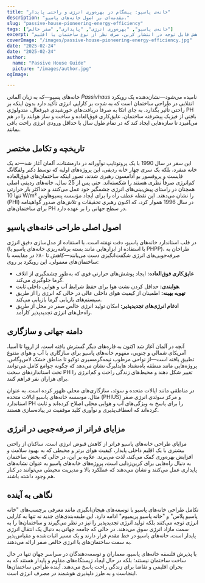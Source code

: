 ```yaml
---
title: "خانه‌ی پاسیو: پیشگام در بهره‌وری انرژی و راحتی پایدار"
description: "مقدمه‌ای بر اصول خانه‌های پاسیو."
slug: "passive-house-pioneering-energy-efficiency"
tags: ["خانه‌ی پاسیو", "بهره‌وری انرژی", "پایداری", "صفر خالص"]
excerpt: "کشف کنید که چگونه رویکرد خانه‌های پاسیو معماری را دوباره تعریف می‌کند—ارائه راحتی داخلی برتر، کاهش چشمگیر مصرف انرژی و کاهش قابل توجه در انتشار کربن، صرف نظر از نوع ساختمان یا اقلیم."
coverImage: "/images/passive-house-pioneering-energy-efficiency.jpg"
date: "2025-02-24"
date: "2025-02-24"
author: 
  name: "Passive House Guide"
  picture: "/images/author.jpg"
ogImage: 

---
```

خانه‌های پسیو—که به زبان آلمانی *Passivhaus* نامیده می‌شود—نشان‌دهنده یک رویکرد انقلابی در طراحی ساختمان است که به شدت بر کارایی انرژی تأکید دارد بدون اینکه بر راحتی تأثیر بگذارد. به جای اتکا به صرفاً دریافت‌های خورشیدی غیرفعال، متدولوژی PH بافتی از فیزیک پیشرفته ساختمان، عایق‌کاری فوق‌العاده و ساخت و ساز هوابند را در هم می‌آمیزد تا سازه‌هایی ایجاد کند که در تمام طول سال با حداقل ورودی انرژی راحت باقی بمانند.

## تاریخچه و تکامل مختصر

این سفر در سال 1990 با یک پروتوتایپ نوآورانه در دارمشتات، آلمان آغاز شد—نه یک خانه منفرد، بلکه یک سری چهار خانه ردیفی. این پروژه‌های اولیه که توسط دکتر ولفگانگ فایست و پروفسور بو آدامسون رهبری شدند، تصور اینکه ساختمان‌های فوق‌العاده کم‌انرژی صرفاً نظری هستند را شکسته‌اند. حتی پس از 25 سال، خانه‌های ردیفی اصلی همچنان در راستای پیش‌بینی‌های انرژی چشمگیر خود عمل می‌کنند و حداکثر بار حرارتی تنها 10 W/m² را نشان می‌دهند. این نقطه عطف راه را برای ایجاد مؤسسه پسیوهاوس (PHI) در سال 1996 هموار کرد، که اکنون رهبری تحقیقات و تلاش‌های صدور گواهینامه برای ساختمان‌های PH در سطح جهانی را بر عهده دارد.
## اصول اصلی طراحی خانه‌های پاسیو

در قلب استاندارد خانه‌های پاسیو، دقت نهفته است. با استفاده از مدل‌سازی دقیق انرژی (با استفاده از ابزارهایی مانند بسته برنامه‌ریزی خانه‌های پاسیو یا PHPP)، طراحان به صرفه‌جویی‌های انرژی شگفت‌انگیزی دست می‌یابند—کاهش تا ۸۰٪ در مقایسه با ساختمان‌های معمولی. این رویکرد بر روی:
- **عایق‌کاری فوق‌العاده:** ایجاد پوشش‌های حرارتی قوی که به‌طور چشمگیری از اتلاف گرما جلوگیری می‌کند.
- **هوابندی:** حداقل کردن نشت هوا برای حفظ شرایط آب و هوایی داخلی ثابت.
- **تهویه بهینه:** اطمینان از کیفیت هوای داخلی عالی در حالی که انرژی را از طریق سیستم‌های بازیابی گرما بازیابی می‌کند.
- **ادغام انرژی‌های تجدیدپذیر:** امکان تولید انرژی خالص صفر در محل از طریق راه‌حل‌های انرژی تجدیدپذیر کارآمد.

## دامنه جهانی و سازگاری

آنچه در آلمان آغاز شد اکنون به قاره‌های دیگر گسترش یافته است. از اروپا تا آسیا، آمریکای شمالی و جنوبی، مفهوم خانه‌های پاسیو برای سازگاری با آب و هوای متنوع تطبیق یافته است—از نواحی مرطوب نیمه‌گرمسیری توکیو تا مناطق خشک لاس‌وگاس. پروژه‌هایی مانند منطقه باه‌نشتاد هایدلبرگ نشان می‌دهد که چگونه جوامع کامل می‌توانند تحت استانداردهای سخت PH تغییر شکل دهند و محیط‌های زندگی راحت و کم‌انرژی را برای هزاران نفر فراهم کنند.

در مناطقی مانند ایالات متحده و سوئد، سازگاری‌های محلی ظهور کرده است. به عنوان مثال، موسسه خانه‌های پاسیو ایالات متحده (PHIUS) و مرکز سوئدی انرژی صفر استاندارد PH را برای پاسخ به ویژگی‌های آب و هوایی محلی اصلاح کرده‌اند و ثابت کرده‌اند که انعطاف‌پذیری و نوآوری کلید موفقیت در پیاده‌سازی هستند.
## مزایای فراتر از صرفه‌جویی در انرژی

مزایای طراحی خانه‌های پاسیو فراتر از کاهش قبوض انرژی است. ساکنان از راحتی بیشتری با یک اقلیم داخلی پایدار، کیفیت هوای برتر و محیطی که به بهبود سلامت و افزایش بهره‌وری کمک می‌کند، لذت می‌برند. علاوه بر این، در حالی که بخش ساختمان به دنبال راه‌هایی برای کربن‌زدایی است، پروژه‌های خانه‌های پاسیو به عنوان نشانه‌های پایداری عمل می‌کنند و نشان می‌دهند که عملکرد بالا و مدیریت محیطی می‌توانند در کنار هم وجود داشته باشند.

## نگاهی به آینده

تکامل طراحی خانه‌های پاسیو با توسعه‌های هیجان‌انگیزی مانند معرفی برچسب‌های "خانه پاسیو پلاس" و "خانه پاسیو پریمیوم" ادامه دارد. این طبقه‌بندی‌های جدید نه تنها به کارایی انرژی توجه می‌کنند بلکه تولید انرژی تجدیدپذیر را نیز در نظر می‌گیرند و ساختمان‌ها را به سمت مازاد انرژی سوق می‌دهند. در حالی که جامعه جهانی به دنبال یک انتقال انرژی پایدار است، خانه‌های پاسیو در خط مقدم قرار دارند و یک مسیر اثبات‌شده و مقیاس‌پذیر به سمت ساختمان‌های با انرژی خالص صفر ارائه می‌دهند.

با پذیرش فلسفه خانه‌های پاسیو، معماران و توسعه‌دهندگان در سراسر جهان تنها در حال ساخت ساختمان نیستند؛ بلکه در حال ایجاد زیستگاه‌های مقاوم و پایدار هستند که به بحران اقلیمی و تقاضا برای زندگی راحت پاسخ می‌دهند. آینده طراحی ساختمان‌ها اینجاست و به طرز دلپذیری هوشمند در مصرف انرژی است.
